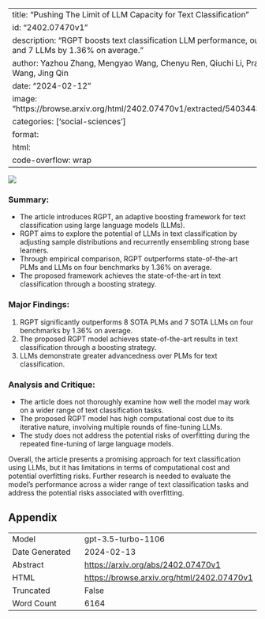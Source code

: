 
---
title: "Pushing The Limit of LLM Capacity for Text Classification"
id: "2402.07470v1"
description: "RGPT boosts text classification LLM performance, outperforming 8 PLMs and 7 LLMs by 1.36% on average."
author: Yazhou Zhang, Mengyao Wang, Chenyu Ren, Qiuchi Li, Prayag Tiwari, Benyou Wang, Jing Qin
date: "2024-02-12"
image: "https://browse.arxiv.org/html/2402.07470v1/extracted/5403443/images/model.png"
categories: ['social-sciences']
format:
  html:
    code-overflow: wrap
---

![](https://browse.arxiv.org/html/2402.07470v1/extracted/5403443/images/model.png)

### Summary:
- The article introduces RGPT, an adaptive boosting framework for text classification using large language models (LLMs).
- RGPT aims to explore the potential of LLMs in text classification by adjusting sample distributions and recurrently ensembling strong base learners.
- Through empirical comparison, RGPT outperforms state-of-the-art PLMs and LLMs on four benchmarks by 1.36% on average.
- The proposed framework achieves the state-of-the-art in text classification through a boosting strategy.

### Major Findings:
1. RGPT significantly outperforms 8 SOTA PLMs and 7 SOTA LLMs on four benchmarks by 1.36% on average.
2. The proposed RGPT model achieves state-of-the-art results in text classification through a boosting strategy.
3. LLMs demonstrate greater advancedness over PLMs for text classification.

### Analysis and Critique:
- The article does not thoroughly examine how well the model may work on a wider range of text classification tasks.
- The proposed RGPT model has high computational cost due to its iterative nature, involving multiple rounds of fine-tuning LLMs.
- The study does not address the potential risks of overfitting during the repeated fine-tuning of large language models.

Overall, the article presents a promising approach for text classification using LLMs, but it has limitations in terms of computational cost and potential overfitting risks. Further research is needed to evaluate the model's performance across a wider range of text classification tasks and address the potential risks associated with overfitting.

## Appendix

|          |          |
|----------|----------|
| Model     | gpt-3.5-turbo-1106       |
| Date Generated     | 2024-02-13       |
| Abstract | [https://arxiv.org/abs/2402.07470v1](https://arxiv.org/abs/2402.07470v1)        |
| HTML     | [https://browse.arxiv.org/html/2402.07470v1](https://browse.arxiv.org/html/2402.07470v1)       |
| Truncated       | False       |
| Word Count       | 6164       |